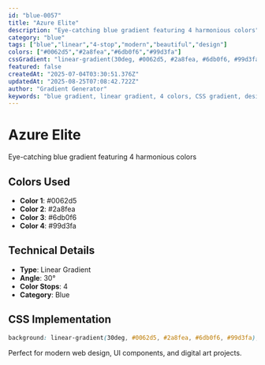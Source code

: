 ```yaml
---
id: "blue-0057"
title: "Azure Elite"
description: "Eye-catching blue gradient featuring 4 harmonious colors"
category: "blue"
tags: ["blue","linear","4-stop","modern","beautiful","design"]
colors: ["#0062d5","#2a8fea","#6db0f6","#99d3fa"]
cssGradient: "linear-gradient(30deg, #0062d5, #2a8fea, #6db0f6, #99d3fa)"
featured: false
createdAt: "2025-07-04T03:30:51.376Z"
updatedAt: "2025-08-25T07:08:42.722Z"
author: "Gradient Generator"
keywords: "blue gradient, linear gradient, 4 colors, CSS gradient, design, #0062d5, #2a8fea, #6db0f6, #99d3fa"
---
```


# Azure Elite

Eye-catching blue gradient featuring 4 harmonious colors

## Colors Used
- **Color 1**: #0062d5
- **Color 2**: #2a8fea
- **Color 3**: #6db0f6
- **Color 4**: #99d3fa

## Technical Details
- **Type**: Linear Gradient
- **Angle**: 30°
- **Color Stops**: 4
- **Category**: Blue

## CSS Implementation
```css
background: linear-gradient(30deg, #0062d5, #2a8fea, #6db0f6, #99d3fa);
```

Perfect for modern web design, UI components, and digital art projects.
